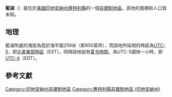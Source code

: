 {{noteTA
|G1=USState
|G2=地名
|G3=Unit
}}
{{Infobox settlement
|official_name            = 藍湖
|native_name = Blue Lake
|settlement_type          = [[非建制地區|非建制地區]]
|image_skyline            = 
|imagesize                = 
|image_map                = 
|mapsize                  = 
|pushpin_map              = USA Indiana
|pushpin_label            = 藍湖
|pushpin_label_position   = top
|pushpin_map_caption      = 藍湖在印地安納州的位置
|subdivision_type         = [[世界政區索引|國家]]
|subdivision_type1        = [[美国州份|州份]]
|subdivision_type2        = [[印地安納州行政区划|縣]]
|subdivision_name         = [[美国|美国]]
|subdivision_name1        = [[印地安納州|印地安納州]]
|subdivision_name2        = [[惠特利縣_(印地安納州)|惠特利縣]]
|elevation_ft             = 850
|elevation_m              = 259
|area_total_km2           = 
|area_total_sq_mi         = 
|area_land_km2            = 
|area_land_sq_mi          = 
|area_water_km2           = 
|area_water_sq_mi         = 
|population_as_of         = 2010
|population_footnotes     = 
|population_total         = 
|population_metro         = 
|population_density_km2   = auto
|population_density_sq_mi = auto
|timezone                 = [[北美东部时区|北美东部时区]]
|utc_offset               = -5
|coordinates              = {{coord|41|14|25|N|85|20|58|W|display=inline,title}}
| coor_pinpoint           = 
| coordinates_footnotes   = 
|timezone_DST             = EDT
|utc_offset_DST           = -4
|postal_code_type         = [[美國郵區編號|郵區編號]]
|postal_code              = 46723
|area_code                = {{link-en|电话区号260|Area code 260|260}}
|blank_name = [[地名信息系统|GNIS ID]]
|blank_info = 431230<ref name="GNIS">{{cite gnis|431230|Blue Lake}}</ref>
}}
'''藍湖'''（{{lang-en|Blue Lake}}）是位於[[美國|美國]][[印地安納州|印地安納州]][[惠特利縣_(印地安納州)|惠特利縣]]的一個[[非建制地區|非建制地區]]。該地的面積和人口皆未知。

== 地理 ==
藍湖所處的海拔為高於海平面259米（即850英呎），而該地所採用的時區為[[UTC-5|UTC-5]]，即[[北美東部時區|北美東部時區]]（EST）。同時該地設有[[夏令時間|夏令時間]]，為UTC-5調快一小時，即[[UTC-4|UTC-4]]（EDT）。

== 參考文獻 ==
{{reflist}}

{{惠特利縣 (印地安納州)}}

{{DEFAULTSORT:Blue Lake}}
[[Category:印地安納州非建制地區|Category:印地安納州非建制地區]]
[[Category:惠特利縣非建制地區_(印地安納州)|Category:惠特利縣非建制地區 (印地安納州)]]

{{Indiana-geo-stub}}
